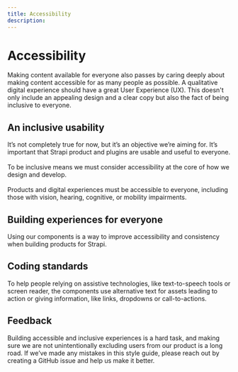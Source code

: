 ```yaml
---
title: Accessibility
description: 
---
```


# Accessibility

Making content available for everyone also passes by caring deeply about making content accessible for as many people as possible. A qualitative digital experience should have a  great User Experience (UX). This doesn't only include an appealing design and a clear copy but also the fact of being inclusive to everyone.

## An inclusive usability

It’s not completely true for now, but it’s an objective we’re aiming for. It’s important that Strapi product and plugins are usable and useful to everyone. <br/> <br/>
To be inclusive means we must consider accessibility at the core of how we design and develop. <br/> <br/>
Products and digital experiences must be accessible to everyone, including those with vision, hearing, cognitive, or mobility impairments.

## Building experiences for everyone

Using our components is a way to improve accessibility and consistency when building products for Strapi.

## Coding standards

To help people relying on assistive technologies, like text-to-speech tools or screen reader, the components use alternative text for assets leading to action or giving information, like links, dropdowns or call-to-actions. 

## Feedback

Building accessible and inclusive experiences is a hard task, and making sure we are not unintentionally excluding users from our product is a long road. If we’ve made any mistakes in this style guide, please reach out by creating a GitHub issue and help us make it better.